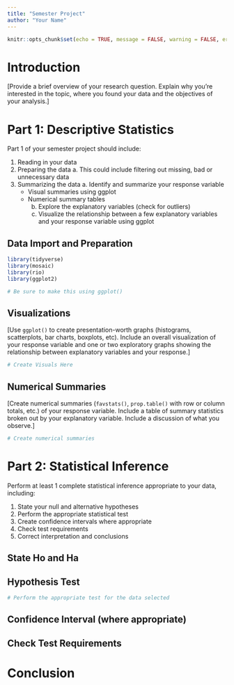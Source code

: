 ```yaml
---
title: "Semester Project"
author: "Your Name"
---
```

```r
knitr::opts_chunk$set(echo = TRUE, message = FALSE, warning = FALSE, error = TRUE)
```


# Introduction

[Provide a brief overview of your research question.  Explain why you're interested in the topic, where you found your  data and the objectives of your analysis.]


# Part 1:  Descriptive Statistics

Part 1 of your semester project should include:  

  1. Reading in your data
  2. Preparing the data
    a. This could include filtering out missing, bad or unnecessary data
  3. Summarizing the data
    a. Identify and summarize your response variable
      * Visual summaries using ggplot
      * Numerical summary tables
    b. Explore the explanatory variables (check for outliers)
    c. Visualize the relationship between a few explanatory variables and your response variable using ggplot


## Data Import and Preparation

```r
library(tidyverse)
library(mosaic)
library(rio)
library(ggplot2)

# Be sure to make this using ggplot()

```

## Visualizations

[Use `ggplot()` to create presentation-worth graphs (histograms, scatterplots, bar charts, boxplots, etc).  Include an overall visualization of your response variable and one or two exploratory graphs showing the relationship between explanatory variables and your response.] 


```r
# Create Visuals Here

```


## Numerical Summaries

[Create numerical summaries (`favstats()`, `prop.table()` with row or column totals, etc.) of your response variable.  Include a table of summary statistics broken out by your explanatory variable.  Include a discussion of what you observe.]

```r
# Create numerical summaries

```



# Part 2:  Statistical Inference

Perform at least 1 complete statistical inference appropriate to your data, including: 

  1. State your null and alternative hypotheses
  2. Perform the appropriate statistical test
  3. Create confidence intervals where appropriate
  4. Check test requirements 
  5. Correct interpretation and conclusions


## State Ho and Ha



## Hypothesis Test

```r
# Perform the appropriate test for the data selected

```

## Confidence Interval (where appropriate)


## Check Test Requirements


# Conclusion  